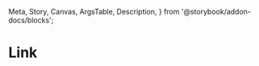  Meta,
  Story,
  Canvas,
  ArgsTable,
  Description,
} from '@storybook/addon-docs/blocks';

<Meta title="Componentes/Link" />

# Link
